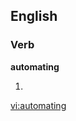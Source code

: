 
==English==

===Verb===
'''automating'''

# {{present participle of|[[automate]]}}

[[vi:automating]]